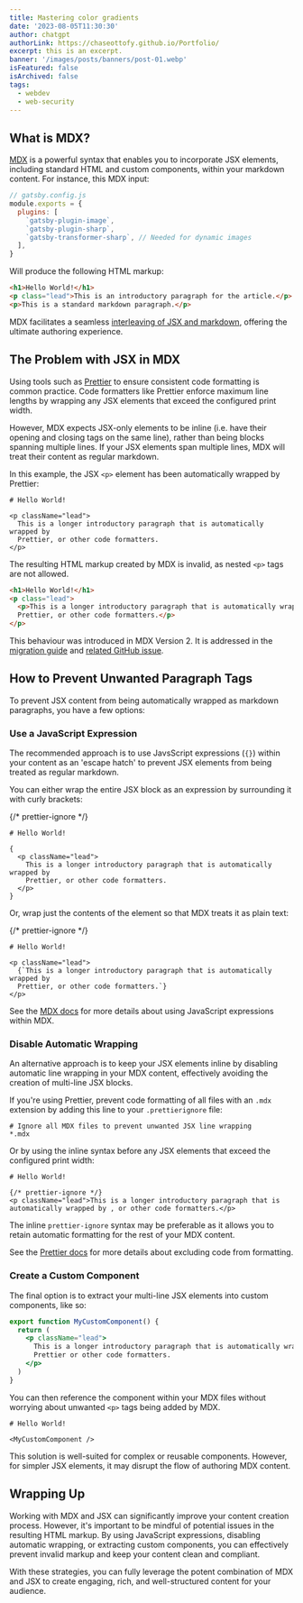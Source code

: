 ```yaml
---
title: Mastering color gradients
date: '2023-08-05T11:30:30'
author: chatgpt
authorLink: https://chaseottofy.github.io/Portfolio/
excerpt: this is an excerpt.
banner: '/images/posts/banners/post-01.webp'
isFeatured: false
isArchived: false
tags:
  - webdev
  - web-security
---
```


## What is MDX?

[MDX](https://mdxjs.com) is a powerful syntax that enables you to incorporate JSX elements, including standard HTML and custom components, within your markdown content. For instance, this MDX input:

```js title="hello-world.mdx" showLineNumbers
// gatsby.config.js
module.exports = {
  plugins: [
    `gatsby-plugin-image`,
    `gatsby-plugin-sharp`,
    `gatsby-transformer-sharp`, // Needed for dynamic images
  ],
}
```

Will produce the following HTML markup:

```html title="hello-world.html" showLineNumbers
<h1>Hello World!</h1>
<p class="lead">This is an introductory paragraph for the article.</p>
<p>This is a standard markdown paragraph.</p>
```

MDX facilitates a seamless [interleaving of JSX and markdown](https://mdxjs.com/docs/what-is-mdx/#interleaving), offering the ultimate authoring experience.

## The Problem with JSX in MDX

Using tools such as [Prettier](https://prettier.io) to ensure consistent code formatting is common practice. Code formatters like Prettier enforce maximum line lengths by wrapping any JSX elements that exceed the configured print width.

However, MDX expects JSX-only elements to be inline (i.e. have their opening and closing tags on the same line), rather than being blocks spanning multiple lines. If your JSX elements span multiple lines, MDX will treat their content as regular markdown.

In this example, the JSX `<p>` element has been automatically wrapped by Prettier:

```mdx title="hello-world.mdx" showLineNumbers
# Hello World!

<p className="lead">
  This is a longer introductory paragraph that is automatically wrapped by
  Prettier, or other code formatters.
</p>
```

The resulting HTML markup created by MDX is invalid, as nested `<p>` tags are not allowed.

```html title="./title.html" showLineNumbers
<h1>Hello World!</h1>
<p class="lead">
  <p>This is a longer introductory paragraph that is automatically wrapped by
  Prettier, or other code formatters.</p>
</p>
```

This behaviour was introduced in MDX Version 2. It is addressed in the [migration guide](https://mdxjs.com/migrating/v2/#jsx) and [related GitHub issue](https://github.com/mdx-js/mdx/issues/1798).

## How to Prevent Unwanted Paragraph Tags

To prevent JSX content from being automatically wrapped as markdown paragraphs, you have a few options:

### Use a JavaScript Expression

The recommended approach is to use JavsScript expressions (`{}`) within your content as an 'escape hatch' to prevent JSX elements from being treated as regular markdown.

You can either wrap the entire JSX block as an expression by surrounding it with curly brackets:

{/* prettier-ignore */}
```mdx title="hello-world.mdx" showLineNumbers
# Hello World!

{
  <p className="lead">
    This is a longer introductory paragraph that is automatically wrapped by
    Prettier, or other code formatters.
  </p>
}
```

Or, wrap just the contents of the element so that MDX treats it as plain text:

{/* prettier-ignore */}
```mdx title="hello-world.mdx" showLineNumbers
# Hello World!

<p className="lead">
  {`This is a longer introductory paragraph that is automatically wrapped by
  Prettier, or other code formatters.`}
</p>
```

See the [MDX docs](https://mdxjs.com/docs/what-is-mdx/#expressions) for more details about using JavaScript expressions within MDX.

### Disable Automatic Wrapping

An alternative approach is to keep your JSX elements inline by disabling automatic line wrapping in your MDX content, effectively avoiding the creation of multi-line JSX blocks.

If you're using Prettier, prevent code formatting of all files with an `.mdx` extension by adding this line to your `.prettierignore` file:

```text title=".prettierignore" showLineNumbers
# Ignore all MDX files to prevent unwanted JSX line wrapping
*.mdx
```

Or by using the inline syntax before any JSX elements that exceed the configured print width:

```mdx title="hello-world.mdx" showLineNumbers
# Hello World!

{/* prettier-ignore */}
<p className="lead">This is a longer introductory paragraph that is automatically wrapped by , or other code formatters.</p>
```

The inline `prettier-ignore` syntax may be preferable as it allows you to retain automatic formatting for the rest of your MDX content.

See the [Prettier docs](https://prettier.io/docs/en/ignore.html) for more details about excluding code from formatting.

### Create a Custom Component

The final option is to extract your multi-line JSX elements into custom components, like so:

```jsx title="MyCustomComponent.jsx" showLineNumbers
export function MyCustomComponent() {
  return (
    <p className="lead">
      This is a longer introductory paragraph that is automatically wrapped by
      Prettier or other code formatters.
    </p>
  )
}
```

You can then reference the component within your MDX files without worrying about unwanted `<p>` tags being added by MDX.

```mdx title="hello-world.mdx" showLineNumbers
# Hello World!

<MyCustomComponent />
```

This solution is well-suited for complex or reusable components. However, for simpler JSX elements, it may disrupt the flow of authoring MDX content.

## Wrapping Up

Working with MDX and JSX can significantly improve your content creation process. However, it's important to be mindful of potential issues in the resulting HTML markup. By using JavaScript expressions, disabling automatic wrapping, or extracting custom components, you can effectively prevent invalid markup and keep your content clean and compliant.

With these strategies, you can fully leverage the potent combination of MDX and JSX to create engaging, rich, and well-structured content for your audience.